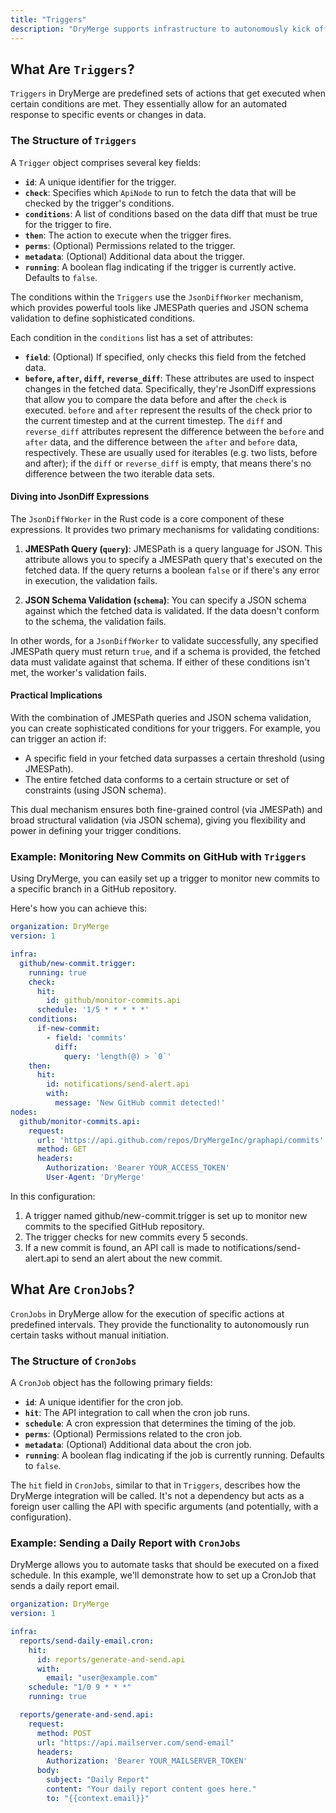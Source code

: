 ```yaml
---
title: "Triggers"
description: "DryMerge supports infrastructure to autonomously kick off workflows when events happen or on a schedule. The two types used to accomplish this are `Triggers` and `CronJobs`, and they're declared in the `infra` section of a DryMerge configuration file."
---
```


## What Are `Triggers`?

`Triggers` in DryMerge are predefined sets of actions that get executed when certain conditions are met. They essentially allow for an automated response to specific events or changes in data.

### The Structure of `Triggers`

A `Trigger` object comprises several key fields:

- **`id`**: A unique identifier for the trigger.
- **`check`**: Specifies which `ApiNode` to run to fetch the data that will be checked by the trigger's conditions.
- **`conditions`**: A list of conditions based on the data diff that must be true for the trigger to fire.
- **`then`**: The action to execute when the trigger fires.
- **`perms`**: (Optional) Permissions related to the trigger.
- **`metadata`**: (Optional) Additional data about the trigger.
- **`running`**: A boolean flag indicating if the trigger is currently active. Defaults to `false`.

The conditions within the `Triggers` use the `JsonDiffWorker` mechanism, which provides powerful tools like JMESPath queries and JSON schema validation to define sophisticated conditions.

Each condition in the `conditions` list has a set of attributes:

- **`field`**: (Optional) If specified, only checks this field from the fetched data.
- **`before`, `after`, `diff`, `reverse_diff`**: These attributes are used to inspect changes in the fetched data. Specifically, they're JsonDiff expressions that allow you to compare the data before and after the `check` is executed. `before` and `after` represent the results of the check prior to the current timestep and at the current timestep. The `diff` and `reverse_diff` attributes represent the difference between the `before` and `after` data, and the difference between the `after` and `before` data, respectively. These are usually used for iterables (e.g. two lists, before and after); if the `diff` or `reverse_diff` is empty, that means there's no difference between the two iterable data sets.

#### Diving into JsonDiff Expressions

The `JsonDiffWorker` in the Rust code is a core component of these expressions. It provides two primary mechanisms for validating conditions:

1. **JMESPath Query (`query`)**: JMESPath is a query language for JSON. This attribute allows you to specify a JMESPath query that's executed on the fetched data. If the query returns a boolean `false` or if there's any error in execution, the validation fails.

2. **JSON Schema Validation (`schema`)**: You can specify a JSON schema against which the fetched data is validated. If the data doesn't conform to the schema, the validation fails.

In other words, for a `JsonDiffWorker` to validate successfully, any specified JMESPath query must return `true`, and if a schema is provided, the fetched data must validate against that schema. If either of these conditions isn't met, the worker's validation fails.

#### Practical Implications

With the combination of JMESPath queries and JSON schema validation, you can create sophisticated conditions for your triggers. For example, you can trigger an action if:

- A specific field in your fetched data surpasses a certain threshold (using JMESPath).
- The entire fetched data conforms to a certain structure or set of constraints (using JSON schema).

This dual mechanism ensures both fine-grained control (via JMESPath) and broad structural validation (via JSON schema), giving you flexibility and power in defining your trigger conditions.


### Example: Monitoring New Commits on GitHub with `Triggers`

Using DryMerge, you can easily set up a trigger to monitor new commits to a specific branch in a GitHub repository.

Here's how you can achieve this:

```yaml
organization: DryMerge
version: 1

infra:
  github/new-commit.trigger:
    running: true
    check:
      hit:
        id: github/monitor-commits.api
      schedule: '1/5 * * * * *'
    conditions:
      if-new-commit:
        - field: 'commits'
          diff:
            query: 'length(@) > `0`'
    then:
      hit:
        id: notifications/send-alert.api
        with:
          message: 'New GitHub commit detected!'
nodes:
  github/monitor-commits.api:
    request:
      url: 'https://api.github.com/repos/DryMergeInc/graphapi/commits'
      method: GET
      headers:
        Authorization: 'Bearer YOUR_ACCESS_TOKEN'
        User-Agent: 'DryMerge'
```

In this configuration:

1. A trigger named github/new-commit.trigger is set up to monitor new commits to the specified GitHub repository.
2. The trigger checks for new commits every 5 seconds.
3. If a new commit is found, an API call is made to notifications/send-alert.api to send an alert about the new commit.


## What Are `CronJobs`?

`CronJobs` in DryMerge allow for the execution of specific actions at predefined intervals. They provide the functionality to autonomously run certain tasks without manual initiation.

### The Structure of `CronJobs`

A `CronJob` object has the following primary fields:

- **`id`**: A unique identifier for the cron job.
- **`hit`**: The API integration to call when the cron job runs.
- **`schedule`**: A cron expression that determines the timing of the job.
- **`perms`**: (Optional) Permissions related to the cron job.
- **`metadata`**: (Optional) Additional data about the cron job.
- **`running`**: A boolean flag indicating if the job is currently running. Defaults to `false`.

The `hit` field in `CronJobs`, similar to that in `Triggers`, describes how the DryMerge integration will be called. It's not a dependency but acts as a foreign user calling the API with specific arguments (and potentially, with a configuration).
### Example: Sending a Daily Report with `CronJobs`

DryMerge allows you to automate tasks that should be executed on a fixed schedule. In this example, we'll demonstrate how to set up a CronJob that sends a daily report email.

```yaml
organization: DryMerge
version: 1

infra:
  reports/send-daily-email.cron:
    hit:
      id: reports/generate-and-send.api
      with:
        email: "user@example.com"
    schedule: "1/0 9 * * *"
    running: true

  reports/generate-and-send.api:
    request:
      method: POST
      url: "https://api.mailserver.com/send-email"
      headers:
        Authorization: 'Bearer YOUR_MAILSERVER_TOKEN'
      body:
        subject: "Daily Report"
        content: "Your daily report content goes here."
        to: "{{context.email}}"
```